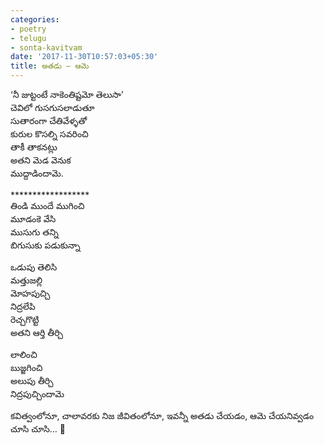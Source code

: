 ```yaml
---
categories:
- poetry
- telugu
- sonta-kavitvam
date: '2017-11-30T10:57:03+05:30'
title: అతడు – ఆమె
---
```


‘నీ జుట్టంటే నాకెంతిష్టమో తెలుసా’<br>
 చెవిలో గుసగుసలాడుతూ<br>
 సుతారంగా చేతివేళ్ళతో<br>
 కురుల కొసల్ని సవరించి<br>
 తాకీ తాకనట్లు<br>
 అతని మెడ వెనుక<br>
 ముద్దాడిందామె.

 \*\*\*\*\*\*\*\*\*\*\*\*\*\*\*\*\*\*<br>
 తిండి ముందే ముగించి<br>
 మూడంకె వేసి<br>
 ముసుగు తన్ని<br>
 బిగుసుకు పడుకున్నా

 ఒడుపు తెలిసి<br>
 మత్తుజల్లి<br>
 మోహపుచ్చి<br>
 నిద్రలేపి<br>
 రెచ్చగొట్టి<br>
 అతని ఆర్తి తీర్చి

 లాలించి<br>
 బుజ్జగించి<br>
 అలుపు తీర్చి<br>
 నిద్రపుచ్చిందామె

 కవిత్వంలోనూ, చాలావరకు నిజ జీవితంలోనూ, ఇవన్నీ అతడు చేయడం, ఆమె చేయనివ్వడం చూసి చూసి… 🙂

<!--
post-608
https://venugvgk.wordpress.com/2017/11/30/%e0%b0%85%e0%b0%a4%e0%b0%a1%e0%b1%81-%e0%b0%86%e0%b0%ae%e0%b1%86/
-->
